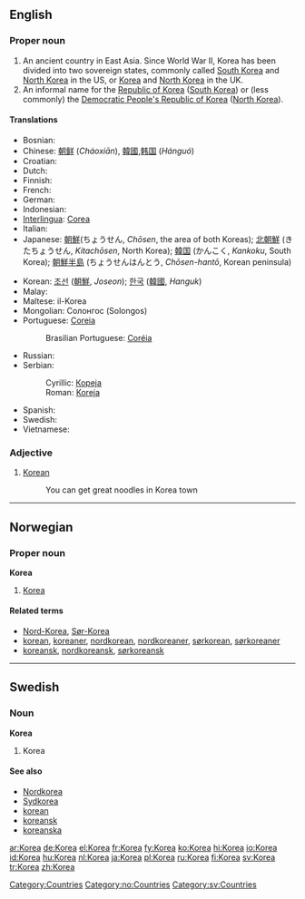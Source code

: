 {{see|korea}}
==English==

===Proper noun===
{{en-proper noun|Koreas}}

# An ancient country in East Asia. Since World War II, Korea has been divided into two sovereign states, commonly called [[South Korea]] and [[North Korea]] in the US, or [[Korea]] and [[North Korea]] in the UK.
# An informal name for the [[Republic of Korea]] ([[South Korea]]) or (less commonly) the [[Democratic People's Republic of Korea]] ([[North Korea]]).

====Translations====
{{top}}
*Bosnian: {{t-|bs|Koreja|f}}
*Chinese: [[朝鲜]] (''Cháoxiān''), [[韓國]],[[韩国]] (''Hánguó'')
*Croatian: {{t-|hr|Koreja|f}}
* Dutch: {{t+|nl|Korea}}
* Finnish: {{t+|fi|Korea}}
* French: {{t+|fr|Corée|f}}
* German: {{t+|de|Korea|n}}
* Indonesian: {{t+|id|Korea|xs=Indonesian}}
*[[Interlingua]]: [[Corea]]
* Italian: {{t-|it|Corea|f}}
*Japanese: [[朝鮮]](ちょうせん, ''Chōsen'', the area of both Koreas); [[北朝鮮]] (きたちょうせん, ''Kitachōsen'', North Korea); [[韓国]] (かんこく, ''Kankoku'', South Korea); [[朝鮮半島]] (ちょうせんはんとう, ''Chōsen-hantō'', Korean peninsula)
{{mid}}
*Korean: [[조선]] ([[朝鮮]], ''Joseon''); [[한국]] ([[韓國]], ''Hanguk'')
* Malay: {{t-|ms|Korea|xs=Malay}}
*Maltese: il-Korea
*Mongolian: Солонгос (Solongos)
*Portuguese: [[Coreia]] {{f}}
*:Brasilian Portuguese: [[Coréia]] {{f}}
* Russian: {{t+|ru|Корея|f|tr=Koréja}}
*Serbian:
*:Cyrillic: [[Кореја#Serbian|Кореја]] {{f}}
*:Roman: [[Koreja#Serbian|Koreja]] {{f}}
* Spanish: {{t+|es|Corea|f}}
* Swedish: {{t+|sv|Korea}}
* Vietnamese: {{t-|vi|Hàn Quốc|xs=Vietnamese}}
{{bottom}}

===Adjective===
{{en-adj|-}}
# [[Korean]] {{rfv-sense}}
#: You can get great noodles in Korea town

[[Category:Countries]]

----

==Norwegian==

===Proper noun===
'''Korea'''

# [[#English|Korea]]

====Related terms====
*[[Nord-Korea]], [[Sør-Korea]]
*[[korean]], [[koreaner]], [[nordkorean]], [[nordkoreaner]], [[sørkorean]], [[sørkoreaner]]
*[[koreansk]], [[nordkoreansk]], [[sørkoreansk]]

[[Category:no:Countries]]

----

==Swedish==

===Noun===
'''Korea'''

# Korea

====See also====
*[[Nordkorea]]
*[[Sydkorea]]
*[[korean]]
*[[koreansk]]
*[[koreanska]]

[[Category:sv:Countries]]

[[ar:Korea]]
[[de:Korea]]
[[el:Korea]]
[[fr:Korea]]
[[fy:Korea]]
[[ko:Korea]]
[[hi:Korea]]
[[io:Korea]]
[[id:Korea]]
[[hu:Korea]]
[[nl:Korea]]
[[ja:Korea]]
[[pl:Korea]]
[[ru:Korea]]
[[fi:Korea]]
[[sv:Korea]]
[[tr:Korea]]
[[zh:Korea]]